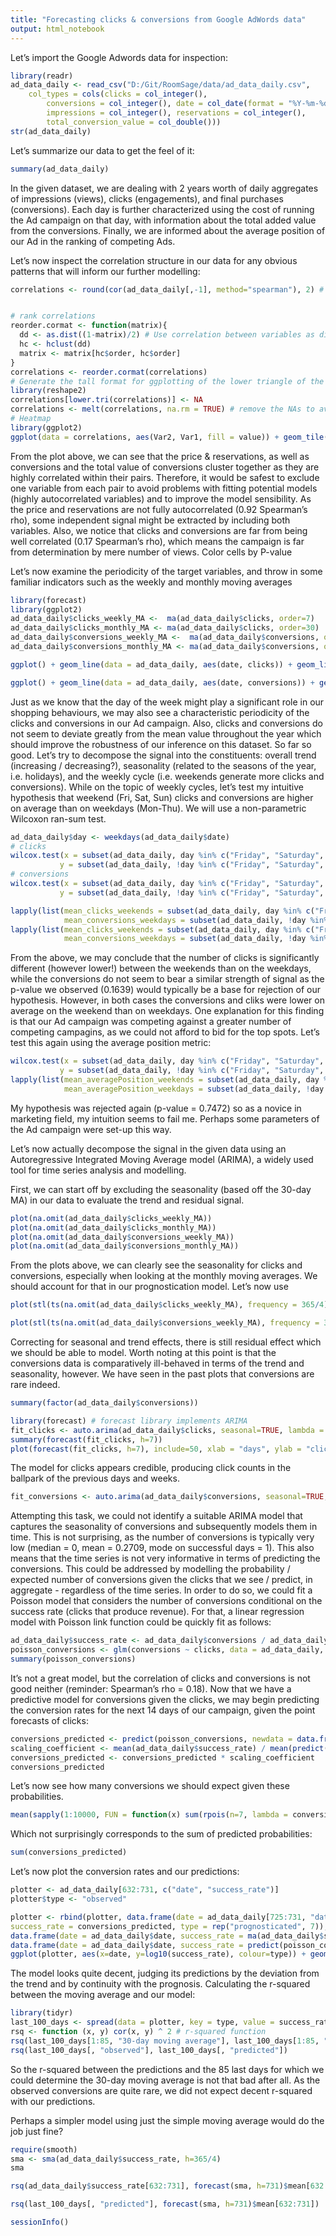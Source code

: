 ```yaml
---
title: "Forecasting clicks & conversions from Google AdWords data"
output: html_notebook
---
```



Let's import the Google Adwords data for inspection:
```r
library(readr)
ad_data_daily <- read_csv("D:/Git/RoomSage/data/ad_data_daily.csv", 
    col_types = cols(clicks = col_integer(), 
        conversions = col_integer(), date = col_date(format = "%Y-%m-%d"), 
        impressions = col_integer(), reservations = col_integer(), 
        total_conversion_value = col_double()))
str(ad_data_daily)
```
Let's summarize our data to get the feel of it:
```r
summary(ad_data_daily)
```
In the given dataset, we are dealing with 2 years worth of daily aggregates of impressions (views), clicks (engagements), and final purchases (conversions). Each day is further characterized using the cost of running the Ad campaign on that day, with information about the total added value from the conversions. Finally, we are informed about the average position of our Ad in the ranking of competing Ads.

Let's now inspect the correlation structure in our data for any obvious patterns that will inform our further modelling:
```r
correlations <- round(cor(ad_data_daily[,-1], method="spearman"), 2) # use Spearman's rank correlation


# rank correlations
reorder.cormat <- function(matrix){ 
  dd <- as.dist((1-matrix)/2) # Use correlation between variables as distance
  hc <- hclust(dd)
  matrix <- matrix[hc$order, hc$order]
}
correlations <- reorder.cormat(correlations)
# Generate the tall format for ggplotting of the lower triangle of the correlation matrix:
library(reshape2)
correlations[lower.tri(correlations)] <- NA
correlations <- melt(correlations, na.rm = TRUE) # remove the NAs to avoid the upper triangle
# Heatmap
library(ggplot2)
ggplot(data = correlations, aes(Var2, Var1, fill = value)) + geom_tile(color = "white") + scale_fill_gradient2(low = "blue", high = "red", mid = "white", midpoint = 0, limit = c(-1,1), space = "Lab", name="Spearman's\nCorrelation") + theme_bw() + theme(axis.text.x = element_text(angle = 45, vjust = 1, size = 12, hjust = 1)) + coord_fixed() + xlab("") + ylab("") + geom_text(aes(Var2, Var1, label = value), color = "black", size = 2.5) + theme(axis.title.x = element_blank(), axis.title.y = element_blank(), panel.grid.major = element_blank(), panel.border = element_blank(), panel.background = element_blank(), axis.ticks = element_blank())

```
From the plot above, we can see that the price & reservations, as well as conversions and the total value of conversions cluster together as they are highly correlated within their pairs. Therefore, it would be safest to exclude one variable from each pair to avoid problems with fitting potential models (highly autocorrelated variables) and to improve the model sensibility. As the price and reservations are not fully autocorrelated (0.92 Spearman's rho), some independent signal might be extracted by including both variables.
Also, we notice that clicks and conversions are far from being well correlated (0.17 Spearman's rho), which means the campaign is far from determination by mere number of views.
Color cells by P-value

Let's now examine the periodicity of the target variables, and throw in some familiar indicators such as the weekly and monthly moving averages
```r
library(forecast)
library(ggplot2)
ad_data_daily$clicks_weekly_MA <-  ma(ad_data_daily$clicks, order=7)
ad_data_daily$clicks_monthly_MA <- ma(ad_data_daily$clicks, order=30)
ad_data_daily$conversions_weekly_MA <-  ma(ad_data_daily$conversions, order=7)
ad_data_daily$conversions_monthly_MA <- ma(ad_data_daily$conversions, order=30)

ggplot() + geom_line(data = ad_data_daily, aes(date, clicks)) + geom_line(data = ad_data_daily, aes(date, clicks_weekly_MA, colour = "Weekly Moving Average")) + geom_line(data = ad_data_daily, aes(date, clicks_monthly_MA, colour = "Monthly Moving Average")) + scale_x_date('month') + theme_bw() + theme(legend.position = "bottom")
```
```r
ggplot() + geom_line(data = ad_data_daily, aes(date, conversions)) + geom_line(data = ad_data_daily, aes(date, conversions_weekly_MA, colour = "Weekly Moving Average")) + geom_line(data = ad_data_daily, aes(date, conversions_monthly_MA, colour = "Monthly Moving Average")) + scale_x_date('month') + theme_bw() + theme(legend.position = "bottom")
```
Just as we know that the day of the week might play a significant role in our shopping behaviours, we may also see a characteristic periodicity of the clicks and conversions in our Ad campaign.
Also, clicks and conversions do not seem to deviate greatly from the mean value throughout the year which should improve the robustness of our inference on this dataset.
So far so good. Let's try to decompose the signal into the constituents: overall trend (increasing / decreasing?), seasonality (related to the seasons of the year, i.e. holidays), and the weekly cycle (i.e. weekends generate more clicks and conversions).
While on the topic of weekly cycles, let's test my intuitive hypothesis that weekend (Fri, Sat, Sun) clicks and conversions are higher on average than on weekdays (Mon-Thu). We will use a non-parametric Wilcoxon ran-sum test.
```r
ad_data_daily$day <- weekdays(ad_data_daily$date)
# clicks
wilcox.test(x = subset(ad_data_daily, day %in% c("Friday", "Saturday", "Sunday"))$clicks, # a weekend subset
           y = subset(ad_data_daily, !day %in% c("Friday", "Saturday", "Sunday"))$clicks) # a weekday subset
# conversions
wilcox.test(x = subset(ad_data_daily, day %in% c("Friday", "Saturday", "Sunday"))$conversions, # a weekend subset
           y = subset(ad_data_daily, !day %in% c("Friday", "Saturday", "Sunday"))$conversions) # a weekday subset

lapply(list(mean_clicks_weekends = subset(ad_data_daily, day %in% c("Friday", "Saturday", "Sunday"))$clicks,
            mean_conversions_weekdays = subset(ad_data_daily, !day %in% c("Friday", "Saturday", "Sunday"))$clicks), mean)
lapply(list(mean_clicks_weekends = subset(ad_data_daily, day %in% c("Friday", "Saturday", "Sunday"))$conversions,
            mean_conversions_weekdays = subset(ad_data_daily, !day %in% c("Friday", "Saturday", "Sunday"))$conversions), mean)
```
From the above, we may conclude that the number of clicks is significantly different (however lower!) between the weekends than on the weekdays, while the conversions do not seem to bear a similar strength of signal as the p-value we observed (0.1639) would typically be a base for rejection of our hypothesis. However, in both cases the conversions and cliks were lower on average on the weekend than on weekdays. One explanation for this finding is that our Ad campaign was competing against a greater number of competing campagins, as we could not afford to bid for the top spots. Let's test this again using the average position metric:
```r
wilcox.test(x = subset(ad_data_daily, day %in% c("Friday", "Saturday", "Sunday"))$average_position, # a weekend subset
           y = subset(ad_data_daily, !day %in% c("Friday", "Saturday", "Sunday"))$average_position) # a weekday subset
lapply(list(mean_averagePosition_weekends = subset(ad_data_daily, day %in% c("Friday", "Saturday", "Sunday"))$average_position, 
            mean_averagePosition_weekdays = subset(ad_data_daily, !day %in% c("Friday", "Saturday", "Sunday"))$average_position), mean)
```
My hypothesis was rejected again (p-value = 0.7472) so as a novice in marketing field, my intuition seems to fail me. Perhaps some parameters of the Ad campaign were set-up this way.

Let's now actually decompose the signal in the given data using an Autoregressive Integrated Moving Average model (ARIMA), a widely used tool for time series analysis and modelling.

First, we can start off by excluding the seasonality (based off the 30-day MA) in our data to evaluate the trend and residual signal.
```r
plot(na.omit(ad_data_daily$clicks_weekly_MA))
plot(na.omit(ad_data_daily$clicks_monthly_MA))
plot(na.omit(ad_data_daily$conversions_weekly_MA))
plot(na.omit(ad_data_daily$conversions_monthly_MA))
```
From the plots above, we can clearly see the seasonality for clicks and conversions, especially when looking at the monthly moving averages. We should account for that in our prognostication model.
Let's now use 
```r
plot(stl(ts(na.omit(ad_data_daily$clicks_weekly_MA), frequency = 365/4), s.window="periodic")) # assuming 4 seasons, let's decompose the weekly-smoothed time series into seasonal, trend and irregular components using loess (STL function)
```
```r
plot(stl(ts(na.omit(ad_data_daily$conversions_weekly_MA), frequency = 365/4), s.window="periodic")) # assuming 4 seasons, let's decompose the weekly-smoothed time series into seasonal, trend and irregular components using loess (STL function)
```

Correcting for seasonal and trend effects, there is still residual effect which we should be able to model. Worth noting at this point is that the conversions data is comparatively ill-behaved in terms of the trend and seasonality, however. We have seen in the past plots that conversions are rare indeed.
```r
summary(factor(ad_data_daily$conversions))
```


```r
library(forecast) # forecast library implements ARIMA
fit_clicks <- auto.arima(ad_data_daily$clicks, seasonal=TRUE, lambda = 0) # lambda to bound the model on 0 clicks for the lower limit
summary(forecast(fit_clicks, h=7))
plot(forecast(fit_clicks, h=7), include=50, xlab = "days", ylab = "clicks") # include 50 last days before displaying our predictions for the following 14 consequitive days
```
The model for clicks appears credible, producing click counts in the ballpark of the previous days and weeks.
```r
fit_conversions <- auto.arima(ad_data_daily$conversions, seasonal=TRUE, lambda = 0) 
```
Attempting this task, we could not identify a suitable ARIMA model that captures the seasonality of conversions and subsequently models them in time. This is not surprising, as the number of conversions is typically very low (median = 0, mean = 0.2709, mode on successful days = 1). This also means that the time series is not very informative in terms of predicting the conversions.
This could be addressed by modelling the probability / expected number of conversions given the clicks that we see / predict, in aggregate - regardless of the time series.
In order to do so, we could fit a Poisson model that considers the number of conversions conditional on the success rate (clicks that produce revenue). For that, a linear regression model with Poisson link function could be quickly fit as follows:
```r
ad_data_daily$success_rate <- ad_data_daily$conversions / ad_data_daily$clicks
poisson_conversions <- glm(conversions ~ clicks, data = ad_data_daily, family="poisson")
summary(poisson_conversions)
```
It's not a great model, but the correlation of clicks and conversions is not good neither (reminder: Spearman's rho = 0.18).
Now that we have a predictive model for conversions given the clicks, we may begin predicting the conversion rates for the next 14 days of our campaign, given the point forecasts of clicks:
```r
conversions_predicted <- predict(poisson_conversions, newdata = data.frame(clicks = forecast(fit_clicks, h=7)$mean), type="response") # predicts the probability of a response
scaling_coefficient <- mean(ad_data_daily$success_rate) / mean(predict(poisson_conversions, newdata = data.frame(clicks = ad_data_daily$clicks), type="response")) # calculate the probability scaling coefficient to account for the model not predicting the mean success rate across the dataset
conversions_predicted <- conversions_predicted * scaling_coefficient
conversions_predicted
```
Let's now see how many conversions we should expect given these probabilities.
```r
mean(sapply(1:10000, FUN = function(x) sum(rpois(n=7, lambda = conversions_predicted)))) # sampling 7 random deviates given the predicted probabilities of a response 10000 times, and observing the average
```
Which not surprisingly corresponds to the sum of predicted probabilities:
```r
sum(conversions_predicted)
```
Let's now plot the conversion rates and our predictions:
```r
plotter <- ad_data_daily[632:731, c("date", "success_rate")]
plotter$type <- "observed"

plotter <- rbind(plotter, data.frame(date = ad_data_daily[725:731, "date"] + 7:13, 
success_rate = conversions_predicted, type = rep("prognosticated", 7)), # generating next 7 days
data.frame(date = ad_data_daily$date, success_rate = ma(ad_data_daily$success_rate, order = 30), type = rep("30-day moving average", nrow(ad_data_daily)))[632:731,], # adding the 30-day moving average
data.frame(date = ad_data_daily$date, success_rate = predict(poisson_conversions, newdata = data.frame(clicks = ad_data_daily$clicks), type="response") * scaling_coefficient, type = rep("predicted", nrow(ad_data_daily)))[632:731,]) # adding the predictions on observed days
ggplot(plotter, aes(x=date, y=log10(success_rate), colour=type)) + geom_line() + theme_bw() + theme(legend.position = "bottom")
```
The model looks quite decent, judging its predictions by the deviation from the trend and by continuity with the prognosis.
Calculating the r-squared between the moving average and our model:
```r
library(tidyr)
last_100_days <- spread(data = plotter, key = type, value = success_rate)[1:100,] # generate the wide data format for convenient vector calculations
rsq <- function (x, y) cor(x, y) ^ 2 # r-squared function
rsq(last_100_days[1:85, "30-day moving average"], last_100_days[1:85, "predicted"])
rsq(last_100_days[, "observed"], last_100_days[, "predicted"])
```
So the r-squared between the predictions and the 85 last days for which we could determine the 30-day moving average is not that bad after all. As the observed conversions are quite rare, we did not expect decent r-squared with our predictions.

Perhaps a simpler model using just the simple moving average would do the job just fine?
```r
require(smooth)
sma <- sma(ad_data_daily$success_rate, h=365/4)
sma
```

```r
rsq(ad_data_daily$success_rate[632:731], forecast(sma, h=731)$mean[632:731])
```
```r
rsq(last_100_days[, "predicted"], forecast(sma, h=731)$mean[632:731])
```

```r
sessionInfo()
```

